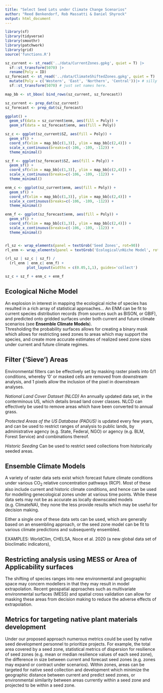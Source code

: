 ```yaml
---
title: "Select Seed Lots under Climate Change Scenarios"
author: "Reed Benkendorf, Rob Massatti & Daniel Shyrock"
output: html_document
---
```



```r
library(sf)
library(tidyverse)
library(smoothr)
library(patchwork)
library(grid)
source('functions.R')
```

```r
sz_current <- st_read('../data/CurrentZones.gpkg', quiet = T) |>
  sf::st_transform(5070) |>
  rename(Poly = ID)
sz_forecast <- st_read('../data/ClimateShiftedZones.gpkg', quiet = T) |>
  mutate(Poly = c('Western', 'East', 'Northern', 'Central'))|> # silly with the gui
  sf::st_transform(5070) # just set names here. 
```


```r

map_bb <- st_bbox( bind_rows(sz_current, sz_forecast))

sz_current <- prep_dat(sz_current)
sz_forecast <- prep_dat(sz_forecast)

ggplot() + 
  geom_sf(data = sz_current$enm, aes(fill = Poly)) + 
  geom_sf(data = sz_forecast$enm, aes(fill = Poly))
```

```r

sz_c <- ggplot(sz_current$SZ, aes(fill = Poly)) +
  geom_sf() + 
  coord_sf(xlim = map_bb[c(1,3)], ylim = map_bb[c(2,4)]) + 
  scale_x_continuous(breaks=c(-106, -109, -112)) + 
  theme_minimal() 

sz_f <- ggplot(sz_forecast$SZ, aes(fill = Poly)) +
  geom_sf() + 
  coord_sf(xlim = map_bb[c(1,3)], ylim = map_bb[c(2,4)]) + 
  scale_x_continuous(breaks=c(-106, -109, -112)) + 
  theme_minimal() 

enm_c <- ggplot(sz_current$enm, aes(fill = Poly)) +
  geom_sf() + 
  coord_sf(xlim = map_bb[c(1,3)], ylim = map_bb[c(2,4)]) + 
  scale_x_continuous(breaks=c(-106, -109, -112)) + 
  theme_minimal() 

enm_f <- ggplot(sz_forecast$enm, aes(fill = Poly)) +
  geom_sf() + 
  coord_sf(xlim = map_bb[c(1,3)], ylim = map_bb[c(2,4)]) + 
  scale_x_continuous(breaks=c(-106, -109, -112)) + 
  theme_minimal() 


rl_sz <- wrap_elements(panel = textGrob('Seed Zones', rot=90))
rl_enm <- wrap_elements(panel = textGrob('Ecological\nNiche Model', rot=90))

(rl_sz | sz_c | sz_f) / 
  (rl_enm | enm_c| enm_f) +
          plot_layout(widths = c(0.05,1,1), guides='collect')

sz_c + sz_f + enm_c + enm_f
```


## Ecological Niche Model

An explosion in interest in mapping the ecological niche of species has resulted in a rich array of statistical approaches... 
An ENM can be fit to current species distribution records (from sources such as BISON, or GBIF), and predicted onto gridded surfaces under both current and future climate scenarios (see **Ensemble Climate Models**).  
Thresholding the probability surfaces allows for creating a binary mask which allows for restricting seed zones to areas which may support the species, and create more accurate estimates of realized seed zone sizes under current and future climate regimes.   

## Filter ('Sieve') Areas

Environmental filters can be effectively set by masking raster pixels into 0/1 conditions, whereby '0' or masked cells are removed from downstream analysis, and 1 pixels allow the inclusion of the pixel in downstream analyses. 

*National Land Cover Dataset (NLCD)* An annually updated data set, in the conterminous US, which details broad land cover classes.
NLCD can effectively be used to remove areas which have been converted to annual grass. 

*Protected Areas of the US Database (PADUS)* is updated every few years, and can be used to restrict ranges of analysis to public lands, by administrative agency (e.g. State, Federal, NGO) or agency (e.g. BLM, Forest Service) and combinations thereof. 

*Historic Seeding* Can be used to restrict seed collections from historically seeded areas. 

## Ensemble Climate Models

A variety of raster data sets exist which forecast future climate conditions under various CO~2~ relative concentration pathways (RCP). 
Most of these also include current and historic climate conditions, and hence can be used for modelling genecological zones under at various time points. 
While these data sets may not be as accurate as locally downscaled models (e.g. ClimateNA), they none the less provide results which may be useful for decision making. 

Either a single one of these data sets can be used, which are generally based on an ensembling approach, or the seed zone model can be fit to various climate predictions and subsequently ensembled. 

EXAMPLES: WorldClim, CHELSA, Noce et al. 2020 (a new global data set of bioclimatic indicators), 

## Restricting analysis using MESS or Area of Applicability surfaces

The shifting of species ranges into new environmental and geographic space may concern modellers in that they may result in model extrapolation. 
Recent geospatial approaches such as multivariate environmental surfaces (MESS) and spatial cross validation can allow for masking these areas from decision making to reduce the adverse effects of extrapolation. 

## Metrics for targeting native plant materials development 

Under our proposed approach numerous metrics could be used by native seed development personnel to prioritize projects. 
For example, the total area covered by a seed zone, statistical metrics of dispersion for resilience of seed zones (e.g. mean or median resilience values of each seed zone), the difference in size between current and forecast seed zones (e.g. zones may expand or contract under scenarios). 
Within zones, areas can be targeted for native seed collection and development which minimize the geographic distance between current and predict seed zones, or environmental similarity between areas currently within a seed zone and projected to be within a seed zone.   